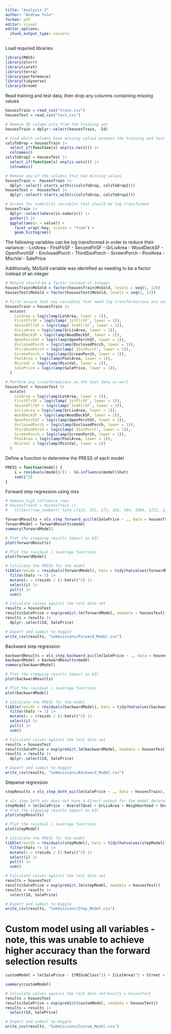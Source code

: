 ```yaml
---
title: "Analysis 2"
author: "Andrew Yule"
format: pdf
editor: visual
editor_options: 
  chunk_output_type: console
---
```


Load required libraries

```r
library(MASS)
library(olsrr)
library(caret)
library(terra)
library(performance)
library(tidyverse)
library(broom)
```

Read training and test data, then drop any columns containing missing values

```r
housesTrain = read_csv("train.csv")
housesTest = read_csv("test.csv")

# Remove ID column only from the training set
housesTrain = dplyr::select(housesTrain, -Id)

# Find which columns have missing values between the training and test data sets
colsToDrop = housesTrain |>
  select_if(function(x) any(is.na(x))) |>
  colnames()
colsToDrop2 = housesTest |>
  select_if(function(x) any(is.na(x))) |>
  colnames()

# Remove any of the columns that had missing values
housesTrain =  housesTrain |>
  dplyr::select(-starts_with(c(colsToDrop, colsToDrop2)))
housesTest =  housesTest |>
  dplyr::select(-starts_with(c(colsToDrop, colsToDrop2)))
```

```r
# Screen for numerical variables that should be log-transformed
housesTrain |> 
  dplyr::select(where(is.numeric)) |>
  gather() |>
  ggplot(aes(x = value)) + 
    facet_wrap(~key, scales = "free") + 
    geom_histogram()
```

The following variables can be log transformed in order to reduce their variance: - LotArea - FirstFlrSF - SecondFlrSF - GrLivArea - WoodDeckSF - OpenPorchSF - EnclosedPorch - ThirdSsnPorch - ScreenPorch - PoolArea - MiscVal - SalePrice

Additionally, MoSold variable was identified as needing to be a factor instead of an integer

```r
# MoSold should be a factor instead of integer
housesTrain$MoSold = factor(housesTrain$MoSold, levels = seq(1, 12))
housesTest$MoSold = factor(housesTest$MoSold, levels = seq(1, 12))

# First ensure that any variables that need log transformations are set to a minimum value of 1 instead of 0. Then, take the log of the values.
housesTrain = housesTrain |>
  mutate(
    LotArea = log(clamp(LotArea, lower = 1)),
    FirstFlrSF = log(clamp(`1stFlrSF`, lower = 1)),
    SecondFlrSF = log(clamp(`2ndFlrSF`, lower = 1)),
    GrLivArea = log(clamp(GrLivArea, lower = 1)),
    WoodDeckSF = log(clamp(WoodDeckSF, lower = 1)),
    OpenPorchSF = log(clamp(OpenPorchSF, lower = 1)),
    EnclosedPorch = log(clamp(EnclosedPorch, lower = 1)),
    ThirdSsnPorch = log(clamp(`3SsnPorch`, lower = 1)),
    ScreenPorch = log(clamp(ScreenPorch, lower = 1)),
    PoolArea = log(clamp(PoolArea, lower = 1)),
    MiscVal = log(clamp(MiscVal, lower = 1)),
    SalePrice = log(clamp(SalePrice, lower = 1)),
  )

# Perform any transformations on the test data as well
housesTest = housesTest |>
  mutate(
    LotArea = log(clamp(LotArea, lower = 1)),
    FirstFlrSF = log(clamp(`1stFlrSF`, lower = 1)),
    SecondFlrSF = log(clamp(`2ndFlrSF`, lower = 1)),
    GrLivArea = log(clamp(GrLivArea, lower = 1)),
    WoodDeckSF = log(clamp(WoodDeckSF, lower = 1)),
    OpenPorchSF = log(clamp(OpenPorchSF, lower = 1)),
    EnclosedPorch = log(clamp(EnclosedPorch, lower = 1)),
    ThirdSsnPorch = log(clamp(`3SsnPorch`, lower = 1)),
    ScreenPorch = log(clamp(ScreenPorch, lower = 1)),
    PoolArea = log(clamp(PoolArea, lower = 1)),
    MiscVal = log(clamp(MiscVal, lower = 1))
  )
```

Define a function to determine the PRESS of each model

```r
PRESS = function(model) {
    i = residuals(model)/(1 - lm.influence(model)$hat)
    sum(i^2)
}
```

Forward step regression using olss

```r
# Remove high influence rows
# housesTrain2 = housesTrain |>
#   filter(!row_number() %in% c(121, 251, 272, 326, 584, 1004, 1231, 1276, 1299, 1322))

forwardResults = ols_step_forward_aic(lm(SalePrice ~ ., data = housesTrain), details = TRUE, progress = TRUE)
forwardModel = forwardResults$model
summary(forwardModel)

# Plot the stepping results impact on AIC
plot(forwardResults)

# Plot the residual / leverage functions
plot(forwardModel)

# Calculate the PRESS for the model
tibble(resids = residuals(forwardModel), hats = tidy(hatvalues(forwardModel))$x) |>
  filter(hats != 1) |>
  mutate(i = (resids / (1-hats))^2) |>
  select(i) |>
  pull() |>
  sum()

# Calculate values against the test data set
results = housesTest
results$SalePrice = exp(predict.lm(forwardModel, newdata = housesTest))
results = results |>
  dplyr::select(Id, SalePrice)

# Export and submit to Kaggle
write_csv(results, "Submissions/Forward_Model.csv")
```

Backward step regression

```r
backwardResults = ols_step_backward_aic(lm(SalePrice ~ ., data = housesTrain), details = TRUE, progress = TRUE)
backwardModel = backwardResults$model
summary(backwardModel)

# Plot the stepping results impact on AIC
plot(backwardResults)

# Plot the residual / leverage functions
plot(backwardModel)

# Calculate the PRESS for the model
tibble(resids = residuals(backwardModel), hats = tidy(hatvalues(backwardModel))$x) |>
  filter(hats != 1) |>
  mutate(i = (resids / (1-hats))^2) |>
  select(i) |>
  pull() |>
  sum()

# Calculate values against the test data set
results = housesTest
results$SalePrice = exp(predict.lm(backwardModel, newdata = housesTest))
results = results |>
  dplyr::select(Id, SalePrice)

# Export and submit to Kaggle
write_csv(results, "Submissions/Backward_Model.csv")
```

Stepwise regression

```r
stepResults = ols_step_both_aic(lm(SalePrice ~ ., data = housesTrain), details = TRUE)

# ols_step_both_aic does not have a direct output for the model determined so we have to write the results as we go and then copy the final model produced and paste it below
stepModel = lm(SalePrice ~ OverallQual + GrLivArea + Neighborhood + OverallCond + YearBuilt + LotArea + RoofMatl + KitchenAbvGr + SaleCondition + Condition2 + Foundation + Fireplaces + Heating + ExterQual + Condition1 + PoolArea + ScreenPorch + WoodDeckSF + HeatingQC + CentralAir + BedroomAbvGr + FirstFlrSF + `2ndFlrSF` + Street + LandSlope + HalfBath + EnclosedPorch + SecondFlrSF + MiscVal + PavedDrive + BldgType + `1stFlrSF` + ExterCond + LotConfig + YearRemodAdd, data = housesTrain)
# Plot the stepping results impact on AIC
plot(stepResults)

# Plot the residual / leverage functions
plot(stepModel)

# Calculate the PRESS for the model
tibble(resids = residuals(stepModel), hats = tidy(hatvalues(stepModel))$x) |>
  filter(hats != 1) |>
  mutate(i = (resids / (1-hats))^2) |>
  select(i) |>
  pull() |>
  sum()

# Calculate values against the test data set
results = housesTest
results$SalePrice = exp(predict.lm(stepModel, newdata = housesTest))
results = results |>
  select(Id, SalePrice)

# Export and submit to Kaggle
write_csv(results, "Submissions/Step_Model.csv")
```

# Custom model using all variables - note, this was unable to achieve higher accuracy than the forward selection results

```r
customModel = lm(SalePrice ~ I(MSSubClass^2) + I(LotArea)^2 + Street + LotShape + LandContour + LotConfig + LandSlope + Neighborhood + Condition1 + Condition2 + BldgType + HouseStyle + I(OverallQual^2) + OverallCond + I(YearBuilt^2) + YearRemodAdd + RoofStyle + RoofMatl + ExterQual + ExterCond + Foundation + Heating + HeatingQC + CentralAir + log(`1stFlrSF`) + `2ndFlrSF` + LowQualFinSF + I(GrLivArea^2) + FullBath + HalfBath + BedroomAbvGr + KitchenAbvGr + I(TotRmsAbvGrd^2) + I(Fireplaces^2) + PavedDrive + WoodDeckSF + OpenPorchSF + EnclosedPorch + `3SsnPorch` + ScreenPorch + PoolArea + MiscVal + MoSold + YrSold + SaleCondition, data = housesTrain)

summary(customModel)

# Calculate values against the test data setresults = housesTest
results = housesTest
results$SalePrice = exp(predict(customModel, newdata = housesTest))
results = results |>
  select(Id, SalePrice)

# Export and submit to Kaggle
write_csv(results, "Submissions/Custom_Model.csv")
```
